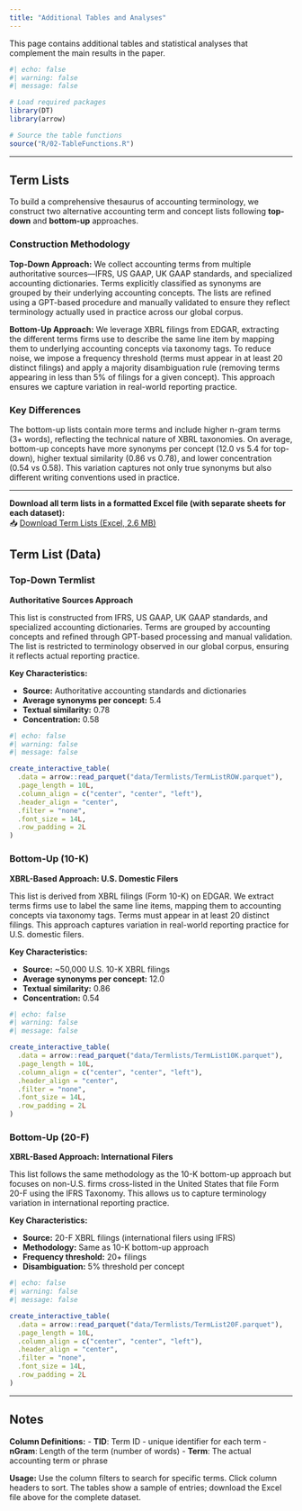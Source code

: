 ```yaml
---
title: "Additional Tables and Analyses"
---
```


This page contains additional tables and statistical analyses that complement the main results in the paper.

```r
#| echo: false
#| warning: false
#| message: false

# Load required packages
library(DT)
library(arrow)

# Source the table functions
source("R/02-TableFunctions.R")
```

------------------------------------------------------------------------

## Term Lists

To build a comprehensive thesaurus of accounting terminology, we construct two alternative accounting term and concept lists following **top-down** and **bottom-up** approaches.

### Construction Methodology

**Top-Down Approach:** We collect accounting terms from multiple authoritative sources—IFRS, US GAAP, UK GAAP standards, and specialized accounting dictionaries. Terms explicitly classified as synonyms are grouped by their underlying accounting concepts. The lists are refined using a GPT-based procedure and manually validated to ensure they reflect terminology actually used in practice across our global corpus.

**Bottom-Up Approach:** We leverage XBRL filings from EDGAR, extracting the different terms firms use to describe the same line item by mapping them to underlying accounting concepts via taxonomy tags. To reduce noise, we impose a frequency threshold (terms must appear in at least 20 distinct filings) and apply a majority disambiguation rule (removing terms appearing in less than 5% of filings for a given concept). This approach ensures we capture variation in real-world reporting practice.

### Key Differences

The bottom-up lists contain more terms and include higher n-gram terms (3+ words), reflecting the technical nature of XBRL taxonomies. On average, bottom-up concepts have more synonyms per concept (12.0 vs 5.4 for top-down), higher textual similarity (0.86 vs 0.78), and lower concentration (0.54 vs 0.58). This variation captures not only true synonyms but also different writing conventions used in practice.

------------------------------------------------------------------------

**Download all term lists in a formatted Excel file (with separate sheets for each dataset):**\
📥 [Download Term Lists (Excel, 2.6 MB)](downloads/Termlists.xlsx)

## Term List (Data)

::: panel-tabset
### Top-Down Termlist

**Authoritative Sources Approach**

This list is constructed from IFRS, US GAAP, UK GAAP standards, and specialized accounting dictionaries. Terms are grouped by accounting concepts and refined through GPT-based processing and manual validation. The list is restricted to terminology observed in our global corpus, ensuring it reflects actual reporting practice.

**Key Characteristics:**

-   **Source:** Authoritative accounting standards and dictionaries
-   **Average synonyms per concept:** 5.4
-   **Textual similarity:** 0.78
-   **Concentration:** 0.58

```r
#| echo: false
#| warning: false
#| message: false

create_interactive_table(
  .data = arrow::read_parquet("data/Termlists/TermListROW.parquet"),
  .page_length = 10L,
  .column_align = c("center", "center", "left"),
  .header_align = "center",
  .filter = "none",
  .font_size = 14L,
  .row_padding = 2L
)  
```

### Bottom-Up (10-K)

**XBRL-Based Approach: U.S. Domestic Filers**

This list is derived from XBRL filings (Form 10-K) on EDGAR. We extract terms firms use to label the same line items, mapping them to accounting concepts via taxonomy tags. Terms must appear in at least 20 distinct filings. This approach captures variation in real-world reporting practice for U.S. domestic filers.

**Key Characteristics:**

-   **Source:** \~50,000 U.S. 10-K XBRL filings
-   **Average synonyms per concept:** 12.0
-   **Textual similarity:** 0.86
-   **Concentration:** 0.54

```r
#| echo: false
#| warning: false
#| message: false

create_interactive_table(
  .data = arrow::read_parquet("data/Termlists/TermList10K.parquet"),
  .page_length = 10L,
  .column_align = c("center", "center", "left"),
  .header_align = "center",
  .filter = "none",
  .font_size = 14L,
  .row_padding = 2L
)
```

### Bottom-Up (20-F)

**XBRL-Based Approach: International Filers**

This list follows the same methodology as the 10-K bottom-up approach but focuses on non-U.S. firms cross-listed in the United States that file Form 20-F using the IFRS Taxonomy. This allows us to capture terminology variation in international reporting practice.

**Key Characteristics:**

-   **Source:** 20-F XBRL filings (international filers using IFRS)
-   **Methodology:** Same as 10-K bottom-up approach
-   **Frequency threshold:** 20+ filings
-   **Disambiguation:** 5% threshold per concept

```r
#| echo: false
#| warning: false
#| message: false

create_interactive_table(
  .data = arrow::read_parquet("data/Termlists/TermList20F.parquet"),
  .page_length = 10L,
  .column_align = c("center", "center", "left"),
  .header_align = "center",
  .filter = "none",
  .font_size = 14L,
  .row_padding = 2L
)
```
:::

------------------------------------------------------------------------

## Notes

**Column Definitions:** - **TID**: Term ID - unique identifier for each term - **nGram**: Length of the term (number of words) - **Term**: The actual accounting term or phrase

**Usage:** Use the column filters to search for specific terms. Click column headers to sort. The tables show a sample of entries; download the Excel file above for the complete dataset.
